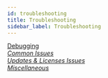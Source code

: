 ```yaml
---
id: troubleshooting
title: Troubleshooting
sidebar_label: Troubleshooting
---
```


<div className="row">
  <div className="col">
    <a className="jump-to" href="/next/beaver-builder/troubleshooting/debugging/cache-clearing-tool" aria-label="Debugging">
      <div className="jump-to--main">
        Debugging
      </div>
      <div className="jump-to--icon">
        <i className="fas fa-chevron-right" />
      </div>
    </a>
    <a className="jump-to" href="/next/beaver-builder/troubleshooting/common-issues/403-forbidden-or-blocked-error" aria-label="Common Issues">
      <div className="jump-to--main">
        Common Issues
      </div>
      <div className="jump-to--icon">
        <i className="fas fa-chevron-right" />
      </div>
    </a>
    <a className="jump-to" href="/next/beaver-builder/troubleshooting/updates-license/not-getting-beaver-builder-updates" aria-label="Updates & Licenses Issues">
      <div className="jump-to--main">
        Updates & Licenses Issues
      </div>
      <div className="jump-to--icon">
        <i className="fas fa-chevron-right" />
      </div>
    </a>
    <a className="jump-to" href="/next/beaver-builder/troubleshooting/miscellaneous/cant-find-the-beaver-builder-menu-in-the-admin-panel" aria-label="Miscellaneous">
      <div className="jump-to--main">
        Miscellaneous
      </div>
      <div className="jump-to--icon">
        <i className="fas fa-chevron-right" />
      </div>
    </a>
  </div>
</div>
